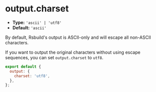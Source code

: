 # output.charset

- **Type:** `'ascii' | 'utf8'`
- **Default:** `'ascii'`

By default, Rsbuild's output is ASCII-only and will escape all non-ASCII characters.

If you want to output the original characters without using escape sequences, you can set `output.charset` to `utf8`.

```js
export default {
  output: {
    charset: 'utf8',
  },
};
```
